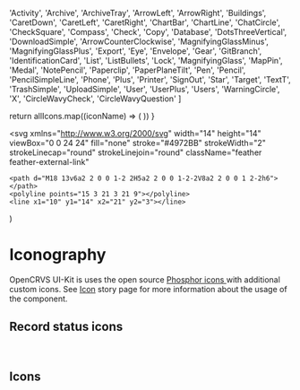 
  'Activity',
  'Archive',
  'ArchiveTray',
  'ArrowLeft',
  'ArrowRight',
  'Buildings',
  'CaretDown',
  'CaretLeft',
  'CaretRight',
  'ChartBar',
  'ChartLine',
  'ChatCircle',
  'CheckSquare',
  'Compass',
  'Check',
  'Copy',
  'Database',
  'DotsThreeVertical',
  'DownloadSimple',
  'ArrowCounterClockwise',
  'MagnifyingGlassMinus',
  'MagnifyingGlassPlus',
  'Export',
  'Eye',
  'Envelope',
  'Gear',
  'GitBranch',
  'IdentificationCard',
  'List',
  'ListBullets',
  'Lock',
  'MagnifyingGlass',
  'MapPin',
  'Medal',
  'NotePencil',
  'Paperclip',
  'PaperPlaneTilt',
  'Pen',
  'Pencil',
  'PencilSimpleLine',
  'Phone',
  'Plus',
  'Printer',
  'SignOut',
  'Star',
  'Target',
  'TextT',
  'TrashSimple',
  'UploadSimple',
  'User',
  'UserPlus',
  'Users',
  'WarningCircle',
  'X',
  'CircleWavyCheck',
  'CircleWavyQuestion'
]

<Meta title="Styles/Iconography" />

  return allIcons.map((iconName) => (
    <IconItem name={iconName} key={iconName}>
      <Icon name={iconName} />
    </IconItem>
  ))
}

  <svg
    xmlns="http://www.w3.org/2000/svg"
    width="14"
    height="14"
    viewBox="0 0 24 24"
    fill="none"
    stroke="#4972BB"
    strokeWidth="2"
    strokeLinecap="round"
    strokeLinejoin="round"
    className="feather feather-external-link"
  >
    <path d="M18 13v6a2 2 0 0 1-2 2H5a2 2 0 0 1-2-2V8a2 2 0 0 1 2-2h6"></path>
    <polyline points="15 3 21 3 21 9"></polyline>
    <line x1="10" y1="14" x2="21" y2="3"></line>
  </svg>
)

# Iconography

OpenCRVS UI-Kit is uses the open source <a href="https://phosphoricons.com/" target="_blank">Phosphor icons <ExternalLinkIcon /></a> with additional custom icons. See [Icon](/docs/data-icon--default) story page for more information about the usage of the component.

## Record status icons

<br />
<IconGallery>
  <AllIcons
    icons={[
      'Archived',
      'Certified',
      'Draft',
      'DuplicateYellow',
      'ExternalValidate',
      'InReview',
      'Registered',
      'RequiresUpdates',
      'Validated',
      'WaitingApproval'
    ]}
  />
</IconGallery>

## Icons

<br />
<IconGallery>
  <AllIcons icons={PHOSPHER_ICONS} />
  <AllIcons
    icons={[
      'Assigned',
      'FilledCheck',
      'Sent',
      'Offline',
      'Close',
      'Collapse',
      'Expand'
    ]}
  />
</IconGallery>
